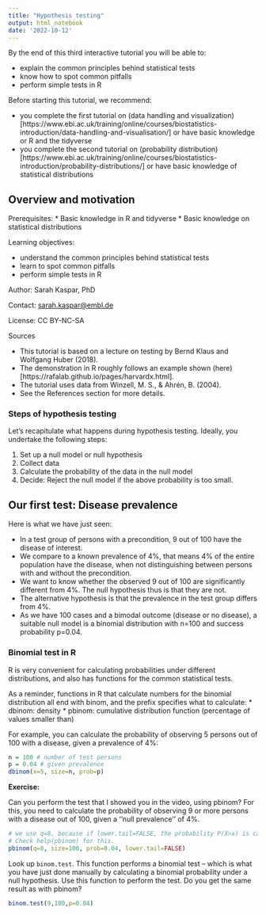 ```yaml
---
title: "Hypothesis testing"
output: html_notebook
date: '2022-10-12'
---
```


By the end of this third interactive tutorial you will be able to:

* explain the common principles behind statistical tests
* know how to spot common pitfalls
* perform simple tests in R

Before starting this tutorial, we recommend:

* you complete the first tutorial on (data handling and visualization)[https://www.ebi.ac.uk/training/online/courses/biostatistics-introduction/data-handling-and-visualisation/] or have basic knowledge or R and the tidyverse
* you complete the second tutorial on (probability distribution)[https://www.ebi.ac.uk/training/online/courses/biostatistics-introduction/probability-distributions/] or have basic knowledge of statistical distributions

## Overview and motivation

Prerequisites:
* Basic knowledge in R and tidyverse
* Basic knowledge on statistical distributions

Learning objectives:

* understand the common principles behind statistical tests
* learn to spot common pitfalls
* perform simple tests in R

Author: Sarah Kaspar, PhD

Contact: <sarah.kaspar@embl.de>

License: CC BY-NC-SA

Sources

* This tutorial is based on a lecture on testing by Bernd Klaus and Wolfgang Huber (2018).
* The demonstration in R roughly follows an example shown (here)[https://rafalab.github.io/pages/harvardx.html].
* The tutorial uses data from Winzell, M. S., & Ahrén, B. (2004).
* See the References section for more details.

### Steps of hypothesis testing

Let’s recapitulate what happens during hypothesis testing. Ideally, you undertake the following steps:

1. Set up a null model or null hypothesis
1. Collect data
1. Calculate the probability of the data in the null model
1. Decide: Reject the null model if the above probability is too small.

## Our first test: Disease prevalence

Here is what we have just seen:

* In a test group of persons with a precondition, 9 out of 100 have the disease of interest.
* We compare to a known prevalence of 4%, that means 4% of the entire population have the disease, when not distinguishing between persons with and without the precondition.
* We want to know whether the observed 9 out of 100 are significantly different from 4%. The null hypothesis thus is that they are not.
* The alternative hypothesis is that the prevalence in the test group differs from 4%.
* As we have 100 cases and a bimodal outcome (disease or no disease), a suitable null model is a binomial distribution with n=100 and success probability p=0.04.

### Binomial test in R

R is very convenient for calculating probabilities under different distributions, and also has functions for the common statistical tests.

As a reminder, functions in R that calculate numbers for the binomial distribution all end with binom, and the prefix specifies what to calculate:
* dbinom: density
* pbinom: cumulative distribution function (percentage of values smaller than)

For example, you can calculate the probability of observing 5 persons out of 100 with a disease, given a prevalence of 4%:

```r
n = 100 # number of test persons
p = 0.04 # given prevalence
dbinom(x=5, size=n, prob=p)
```

**Exercise:**

Can you perform the test that I showed you in the video, using pbinom?
For this, you need to calculate the probability of observing 9 or more persons with a disease out of 100, given a ''null prevalence'' of 4%.

```r
# we use q=8, because if lower.tail=FALSE, the probability P(X>x) is calculated.
# Check help(pbinom) for this.
pbinom(q=8, size=100, prob=0.04, lower.tail=FALSE)
```

Look up `binom.test`. This function performs a binomial test – which is what you have just done manually by calculating a binomial probability under a null hypothesis. Use this function to perform the test. Do you get the same result as with pbinom?

```r
binom.test(9,100,p=0.04)
```



















